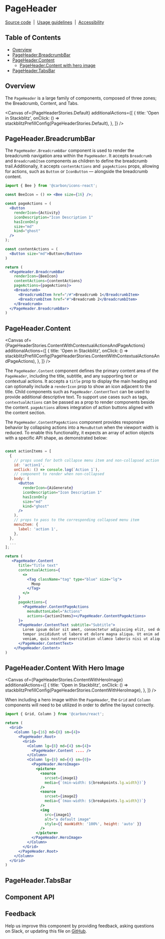 
<Meta isTemplate />

# PageHeader

[Source code](https://github.com/carbon-design-system/carbon/tree/main/packages/react/src/components/PageHeader)
&nbsp;|&nbsp;
[Usage guidelines](https://www.carbondesignsystem.com/components/page-header/usage)
&nbsp;|&nbsp;
[Accessibility](https://www.carbondesignsystem.com/components/page-header/accessibility)

## Table of Contents

- [Overview](#overview)
- [PageHeader.BreadcrumbBar](#pageheaderbreadcrumbbar)
- [PageHeader.Content](#pageheadercontent)
  - [PageHeader.Content with hero image](#pageheadercontent-with-hero-image)
- [PageHeader.TabsBar](#pageheadertabsbar)

## Overview

The `PageHeader` is a large family of components, composed of three zones; the Breadcrumb, Content, and Tabs.

<Canvas
  of={PageHeaderStories.Default}
  additionalActions={[
    {
      title: 'Open in Stackblitz',
      onClick: () => stackblitzPrefillConfig(PageHeaderStories.Default),
    },
  ]}
/>

## PageHeader.BreadcrumbBar

The `PageHeader.BreadcrumbBar` component is used to render the breadcrumb navigation area within the `PageHeader`.
It accepts `Breadcrumb` and `BreadcrumbItem` components as children to define the breadcrumb trail.Additionally, it accepts
`contentActions` and` pageActions` props, allowing for actions, such as `Button` or `IconButton` — alongside
the breadcrumb content.

```jsx
import { Bee } from '@carbon/icons-react';

const BeeIcon = () => <Bee size={16} />;

const pageActions = (
  <Button
    renderIcon={Activity}
    iconDescription="Icon Description 1"
    hasIconOnly
    size="md"
    kind="ghost"
  />
);

const contentActions = (
  <Button size="md">Button</Button>
)

return (
  <PageHeader.BreadcrumbBar
    renderIcon={BeeIcon}
    contentActions={contentActions}
    pageActions={pageActions}>
    <Breadcrumb>
      <BreadcrumbItem href="/#">Breadcrumb 1</BreadcrumbItem>
      <BreadcrumbItem href="#">Breadcrumb 2</BreadcrumbItem>
    </Breadcrumb>
  </PageHeader.BreadcrumbBar>
)
```

## PageHeader.Content

<Canvas
  of={PageHeaderStories.ContentWithContextualActionsAndPageActions}
  additionalActions={[
    {
      title: 'Open in Stackblitz',
      onClick: () => stackblitzPrefillConfig(PageHeaderStories.ContentWithContextualActionsAndPageActions),
    },
  ]}
/>

The `PageHeader.Content` component defines the primary content area of the `PageHeader`, including the title, subtitle, and
any supporting text or contextual actions. It accepts a `title` prop to display the main heading and can optionally include a `renderIcon` prop
to show an icon adjacent to the title. Child components such as `PageHeader.ContentText` can be used to provide additional descriptive text.
To support use cases such as tags, `contextualActions` can be passed as a prop to render components beside the content.
`pageActions` allows integration of action buttons aligned with the content section.

The `PageHeader.ContentPageActions` component provides responsive behavior by collapsing actions into a `MenuButto`n when the viewport
width is reduced. To enable this functionality, it expects an array of action objects with a specific API shape, as demonstrated below:

```jsx

const actionItems = [
  {
    // props used for both collapse menu item and non-collapsed action form
    id: 'action1',
    onClick: () => console.log(`Action 1`),
    // component to render when non-collapsed
    body: (
      <Button
        renderIcon={AiGenerate}
        iconDescription="Icon Description 1"
        hasIconOnly
        size="md"
        kind="ghost"
      />
    ),
    // props to pass to the corresponding collapsed menu item
    menuItem: {
      label: 'action 1',
    },
  },
  ...
];

return (
   <PageHeader.Content
      title="Title text"
      contextualActions={
        <>
          <Tag className="tag" type="blue" size="lg">
            Moop
          </Tag>
        </>
      }
      pageActions={
        <PageHeader.ContentPageActions
          menuButtonLabel="Actions"
          actions={actionItems}></PageHeader.ContentPageActions>
      }>
      <PageHeader.ContentText subtitle="Subtitle">
        Lorem ipsum dolor sit amet, consectetur adipiscing elit, sed do eiusmod
        tempor incididunt ut labore et dolore magna aliqua. Ut enim ad minim
        veniam, quis nostrud exercitation ullamco laboris nisi ut aliquip ex.
      </PageHeader.ContentText>
    </PageHeader.Content>
)
```

## PageHeader.Content With Hero Image

<Canvas
  of={PageHeaderStories.ContentWithHeroImage}
  additionalActions={[
    {
      title: 'Open in Stackblitz',
      onClick: () => stackblitzPrefillConfig(PageHeaderStories.ContentWithHeroImage),
    },
  ]}
/>

When including a hero image within the `PageHeader`, the `Grid` and `Column` components will need to be utilized in order
to define the layout correctly.

```jsx
import { Grid, Column } from '@carbon/react';

return (
  <Grid>
    <Column lg={16} md={8} sm={4}>
      <PageHeader.Root>
        <Grid>
          <Column lg={8} md={4} sm={4}>
            <PageHeader.Content .... />
          </Column>
          <Column lg={8} md={4} sm={0}>
            <PageHeader.HeroImage>
              <picture>
                <source
                  srcset={image1}
                  media={`(min-width: ${breakpoints.lg.width})`}
                />
                <source
                  srcset={image2}
                  media={`(max-width: ${breakpoints.lg.width})`}
                />
                <img
                  src={image1}
                  alt="a default image"
                  style={{ maxWidth: '100%', height: 'auto' }}
                />
              </picture>
            </PageHeader.HeroImage>
          </Column>
        </Grid>
      </PageHeader.Root>
    </Column>
  </Grid>
)

```



## PageHeader.TabsBar


## Component API

<ArgTypes />

## Feedback

Help us improve this component by providing feedback, asking questions on Slack,
or updating this file on
[GitHub](https://github.com/carbon-design-system/carbon/edit/main/packages/react/src/components/PageHeader/PageHeader.mdx).
